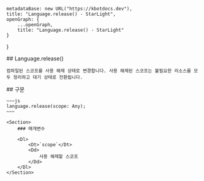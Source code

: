 
    metadataBase: new URL("https://kbotdocs.dev"),
    title: "Language.release() - StarLight",
    openGraph: {
        ...openGraph,
        title: "Language.release() - StarLight"
    }
}

<Section>
    ## Language.release()

    컴파일된 스코프를 사용 해제 상태로 변경합니다. 사용 해제된 스코프는 불필요한 리소스를 모두 정리하고 대기 상태로 전환됩니다.
</Section>
<Section>
    ## 구문

    ~~~js
    language.release(scope: Any);
    ~~~

    <Section>
        ### 매개변수

        <Dl>
            <Dt>`scope`</Dt>
            <Dd>
                사용 해제할 스코프
            </Dd>
        </Dl>
    </Section>
</Section>